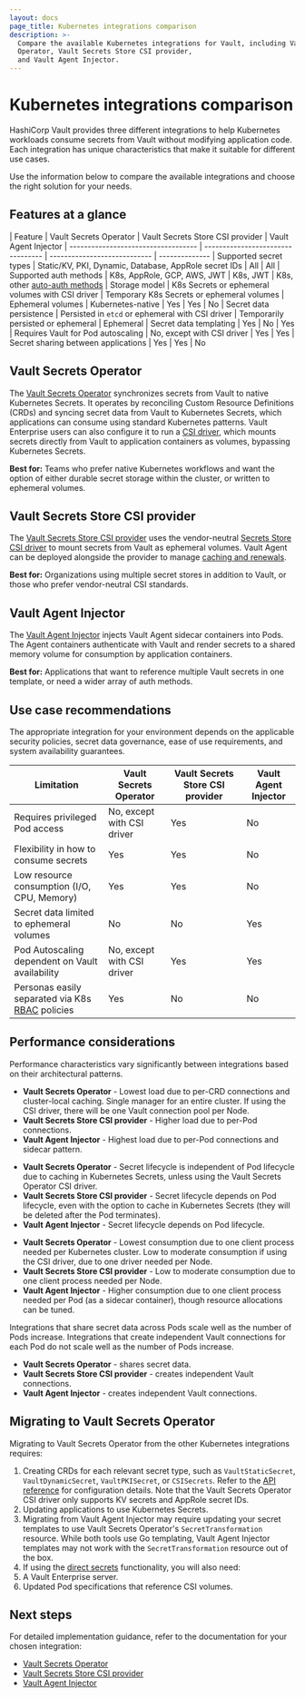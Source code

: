 ```yaml
---
layout: docs
page_title: Kubernetes integrations comparison
description: >-
  Compare the available Kubernetes integrations for Vault, including Vault Secrets
  Operator, Vault Secrets Store CSI provider,
  and Vault Agent Injector.
---
```


# Kubernetes integrations comparison

HashiCorp Vault provides three different integrations to help Kubernetes workloads consume secrets from Vault without modifying application code. Each integration has unique characteristics that make it suitable for different use cases.

Use the information below to compare the available integrations and choose the right solution for your needs.

## Features at a glance

| Feature                             | Vault Secrets Operator                                             | Vault Secrets Store CSI provider   | Vault Agent Injector
	| ----------------------------------- | --------------------------------- | ---------------------------- | --------------
	| Supported secret types              | Static/KV, PKI, Dynamic, Database, AppRole secret IDs            | All                  | All
	| Supported auth methods              | K8s, AppRole, GCP, AWS, JWT                                      | K8s, JWT             | K8s, other [auto-auth methods](/vault/docs/agent-and-proxy/autoauth)
	| Storage model                       | K8s Secrets or ephemeral volumes with CSI driver                 | Temporary K8s Secrets or ephemeral volumes    | Ephemeral volumes
	| Kubernetes-native                   | Yes                                                              | Yes                  | No
	| Secret data persistence             | Persisted in `etcd` or ephemeral with CSI driver                 | Temporarily persisted or ephemeral | Ephemeral
	| Secret data templating              | Yes                                                              | No                   | Yes
	| Requires Vault for Pod autoscaling  | No, except with CSI driver                                                               | Yes                  | Yes
	| Secret sharing between applications | Yes                                                              | Yes                  | No

## Vault Secrets Operator

The [Vault Secrets Operator](/vault/docs/platform/k8s/vso) synchronizes secrets from Vault to native Kubernetes Secrets. 
It operates by reconciling Custom Resource Definitions (CRDs) and syncing secret data from Vault to Kubernetes Secrets, which applications can consume using standard Kubernetes patterns.
Vault Enterprise users can also configure it to run a [CSI driver](/vault/docs/platform/k8s/vso/csi), which mounts secrets directly from Vault to application containers as volumes, bypassing Kubernetes Secrets. 

**Best for:** Teams who prefer native Kubernetes workflows and want the option of either durable secret storage within the cluster, or written to ephemeral volumes.

## Vault Secrets Store CSI provider

The [Vault Secrets Store CSI provider](/vault/docs/platform/k8s/csi) uses the vendor-neutral [Secrets Store CSI driver](https://secrets-store-csi-driver.sigs.k8s.io/) to mount secrets from Vault as ephemeral volumes. 
Vault Agent can be deployed alongside the provider to manage [caching and renewals](/vault/docs/agent-and-proxy/agent/caching#caching-and-renewals).

**Best for:** Organizations using multiple secret stores in addition to Vault, or those who prefer vendor-neutral CSI standards.

## Vault Agent Injector

The [Vault Agent Injector](/vault/docs/platform/k8s/injector) injects Vault Agent sidecar containers into Pods. 
The Agent containers authenticate with Vault and render secrets to a shared memory volume for consumption by application containers.

**Best for:** Applications that want to reference multiple Vault secrets in one template, or need a wider array of auth methods.


## Use case recommendations

The appropriate integration for your environment depends on the applicable
security policies, secret data governance, ease of use requirements, and
system availability guarantees.

| Limitation                                        | Vault Secrets Operator            | Vault Secrets Store CSI provider　| Vault Agent Injector
| ------------------------------------------------- | --------------------------------- | ---------------------------- | --------------
| Requires privileged Pod access                    | No, except with CSI driver        | Yes                          | No
| Flexibility in how to consume secrets             | Yes                               | Yes                          | No
| Low resource consumption (I/O, CPU, Memory)       | Yes                               | Yes                          | No
| Secret data limited to ephemeral volumes          | No                                | No                           | Yes
| Pod Autoscaling dependent on Vault availability   | No, except with CSI driver        | Yes                          | Yes
| Personas easily separated via K8s [RBAC] policies | Yes                               | No                           | No

[RBAC]: https://kubernetes.io/docs/reference/access-authn-authz/rbac


## Performance considerations

Performance characteristics vary significantly between integrations based on
their architectural patterns.

<Tabs>
	
<Tab heading="Load on Vault">

- **Vault Secrets Operator** - Lowest load due to per-CRD connections and cluster-local caching. 
Single manager for an entire cluster. If using the CSI driver, there will be one Vault connection pool per Node.
- **Vault Secrets Store CSI provider** - Higher load due to per-Pod connections.
- **Vault Agent Injector** - Highest load due to per-Pod connections and sidecar pattern.
	
</Tab>
	
<Tab heading="Rendered secret lifecycle">

- **Vault Secrets Operator** - Secret lifecycle is independent of Pod lifecycle due 
to caching in Kubernetes Secrets, unless using the Vault Secrets Operator CSI driver.
- **Vault Secrets Store CSI provider** - Secret lifecycle depends on Pod lifecycle, even with the 
option to cache in Kubernetes Secrets (they will be deleted after the Pod terminates).
- **Vault Agent Injector** - Secret lifecycle depends on Pod lifecycle.

</Tab>
	
<Tab heading="Resource consumption">

- **Vault Secrets Operator** - Lowest consumption due to one client process needed per Kubernetes cluster. 
Low to moderate consumption if using the CSI driver, due to one driver needed per Node. 
- **Vault Secrets Store CSI provider** - Low to moderate consumption due to one client process needed per Node.
- **Vault Agent Injector** - Higher consumption due to one client process needed per Pod (as a sidecar container), though resource allocations can be tuned.

</Tab>
	
<Tab heading="Scalability">

Integrations that share secret data across Pods scale well as the number of Pods
increase. Integrations that create independent Vault connections for each Pod do
not scale well as the number of Pods increase.
	
- **Vault Secrets Operator** - shares secret data.
- **Vault Secrets Store CSI provider** - creates independent Vault connections.
- **Vault Agent Injector** - creates independent Vault connections.
	
</Tab>
	
</Tabs>


## Migrating to Vault Secrets Operator 

Migrating to Vault Secrets Operator from the other Kubernetes integrations requires:

1. Creating CRDs for each relevant secret type, such as `VaultStaticSecret`, `VaultDynamicSecret`, `VaultPKISecret`, or `CSISecrets`. Refer to the [API reference](/vault/docs/platform/k8s/vso/api-reference) for configuration details.
Note that the Vault Secrets Operator CSI driver only supports KV secrets and AppRole secret IDs.
1. Updating applications to use Kubernetes Secrets.
1. Migrating from Vault Agent Injector may require updating your secret templates to 
use Vault Secrets Operator's `SecretTransformation` resource. 
While both tools use Go templating, Vault Agent Injector templates may not work with the `SecretTransformation` resource out of the box.
1. If using the [direct secrets](/vault/docs/platform/k8s/vso/csi) functionality, you will also need:
  1. A Vault Enterprise server.
  1. Updated Pod specifications that reference CSI volumes.


## Next steps

For detailed implementation guidance, refer to the documentation for your chosen integration:
- [Vault Secrets Operator](/vault/docs/platform/k8s/vso)
- [Vault Secrets Store CSI provider](/vault/docs/platform/k8s/csi)
- [Vault Agent Injector](/vault/docs/platform/k8s/injector)
